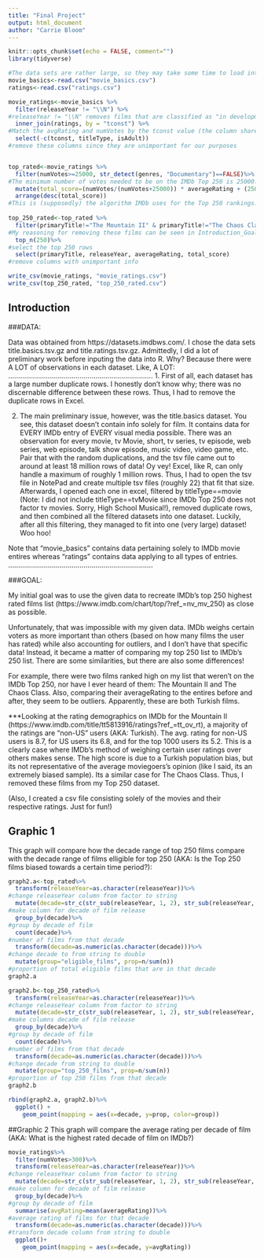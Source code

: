 ```yaml
---
title: "Final Project"
output: html_document
author: "Carrie Bloom"
---
```


```r
knitr::opts_chunk$set(echo = FALSE, comment="")
library(tidyverse)

#The data sets are rather large, so they may take some time to load into R
movie_basics<-read.csv("movie_basics.csv")
ratings<-read.csv("ratings.csv")
```

```r
movie_ratings<-movie_basics %>%
  filter(releaseYear != "\\N") %>%
#releaseYear != "\\N" removes films that are classified as "in development" on IMDb (since those films will not have a user rating) 
  inner_join(ratings, by = "tconst") %>%
#Match the avgRating and numVotes by the tconst value (the column shared between both data sets). Some films won't have an average rating (IMDb requres a minimum of five votes); thus, those films will be removed.
  select(-c(tconst, titleType, isAdult))
#remove these columns since they are unimportant for our purposes


top_rated<-movie_ratings %>%
  filter(numVotes>=25000, str_detect(genres, "Documentary")==FALSE)%>%
#The minimum number of votes needed to be on the IMDb Top 250 is 25000. Also, documentaries are not eligible for IMDb Top 250.
  mutate(total_score=(numVotes/(numVotes+25000)) * averageRating + (25000/(numVotes+25000)) * mean(averageRating))%>%
  arrange(desc(total_score))
#This is (supposedly) the algorithm IMDb uses for the Top 250 rankings. It was obtained from https://www.quora.com/What-algorithm-does-IMDB-use-for-ranking-the-movies-on-its-site.
  
top_250_rated<-top_rated %>%
  filter(primaryTitle!="The Mountain II" & primaryTitle!="The Chaos Class")%>%
#My reasoning for removing these films can be seen in Introduction_Goal section ***
  top_n(250)%>%
#select the top 250 rows
  select(primaryTitle, releaseYear, averageRating, total_score)
#remove columns with unimportant info 

write_csv(movie_ratings, "movie_ratings.csv")
write_csv(top_250_rated, "top_250_rated.csv")
```

## Introduction

###DATA:

Data was obtained from https://datasets.imdbws.com/. I chose the data sets title.basics.tsv.gz and title.ratings.tsv.gz. Admittedly, I did a lot of preliminary work before inputing the data into R. Why? Because there were A LOT of observations in each dataset. Like, A LOT:
.........................................................................
  1. First of all, each dataset has a large number duplicate rows. I honestly don't know why; there was no discernable difference between these rows. Thus, I had to remove the duplicate rows in Excel.

  2. The main preliminary issue, however, was the title.basics dataset. You see, this dataset doesn't contain info solely for film. It contains data for EVERY IMDb entry of EVERY visual media possible. There was an observation for every movie, tv Movie, short, tv series, tv episode, web series, web episode, talk show episode, music video, video game, etc. Pair that with the random duplications, and the tsv file came out to around at least 18 million rows of data! Oy vey! 
  Excel, like R, can only handle a maximum of roughly 1 million rows. Thus, I had to open the tsv file in NotePad and create multiple tsv files (roughly 22) that fit that size. Afterwards, I opened each one in excel, filtered by titleType==movie (Note: I did not include titleType==tvMovie since IMDb Top 250 does not factor tv movies. Sorry, High School Musical!), removed duplicate rows, and then combined all the filtered datasets into one dataset. Luckily, after all this filtering, they managed to fit into one (very large) dataset! Woo hoo!  

Note that "movie_basics" contains data pertaining solely to IMDb movie entires whereas "ratings" contains data applying to all types of entries.
.........................................................................

###GOAL:

My initial goal was to use the given data to recreate IMDb's top 250 highest rated films list (https://www.imdb.com/chart/top/?ref_=nv_mv_250) as close as possible. 

Unfortunately, that was impossible with my given data. IMDb weighs certain voters as more important than others (based on how many films the user has rated) while also accounting for outliers, and I don't have that specific data! Instead, it became a matter of comparing my top 250 list to IMDb's 250 list. There are some similarities, but there are also some differences!

For example, there were two films ranked high on my list that weren't on the IMDb Top 250, nor have I ever heard of them: The Mountain II and The Chaos Class. Also, comparing their averageRating to the entires before and after, they seem to be outliers. Apparently, these are both Turkish films. 

***Looking at the rating demographics on IMDb for the Mountain II (https://www.imdb.com/title/tt5813916/ratings?ref_=tt_ov_rt), a majority of the ratings are "non-US" users (AKA: Turkish). The avg. rating for non-US users is 8.7, for US users its 6.8, and for the top 1000 users its 5.2. This is a clearly case where IMDb's method of weighing certain user ratings over others makes sense. The high score is due to a Turkish population bias, but its not representative of the average moviegoers's opinion (like I said, its an extremely biased sample). Its a similar case for The Chaos Class. Thus, I removed these films from my Top 250 dataset.

(Also, I created a csv file consisting solely of the movies and their respective ratings. Just for fun!)

## Graphic 1
This graph will compare how the decade range of top 250 films compare with the decade range of films elligible for top 250 (AKA: Is the Top 250 films biased towards a certain time period?):
```r
graph2.a<-top_rated%>%
  transform(releaseYear=as.character(releaseYear))%>%
#change releaseYear column from factor to string
  mutate(decade=str_c(str_sub(releaseYear, 1, 2), str_sub(releaseYear, 3, 3),"0"))%>%
#make column for decade of film release
  group_by(decade)%>%
#group by decade of film
  count(decade)%>%
#number of films from that decade
  transform(decade=as.numeric(as.character(decade)))%>%
#change decade to from string to double
  mutate(group="eligible_films", prop=n/sum(n))
#proportion of total eligible films that are in that decade
graph2.a

graph2.b<-top_250_rated%>%
  transform(releaseYear=as.character(releaseYear))%>%
#change releaseYear column from factor to string
  mutate(decade=str_c(str_sub(releaseYear, 1, 2), str_sub(releaseYear, 3, 3),"0"))%>%
#make columns decade of film release
  group_by(decade)%>%
#group by decade of film
  count(decade)%>%
#number of films from that decade
  transform(decade=as.numeric(as.character(decade)))%>%
#change decade from string to double
  mutate(group="top_250_films", prop=n/sum(n))
#proportion of top 250 films from that decade
graph2.b

rbind(graph2.a, graph2.b)%>%
  ggplot() +
    geom_point(mapping = aes(x=decade, y=prop, color=group))
```

##Graphic 2
This graph will compare the average rating per decade of film (AKA: What is the highest rated decade of film on IMDb?)
```r
movie_ratings%>%
  filter(numVotes>300)%>%
  transform(releaseYear=as.character(releaseYear))%>%
#change releaseYear column from factor to string
  mutate(decade=str_c(str_sub(releaseYear, 1, 2), str_sub(releaseYear, 3, 3),"0"))%>%
#make column for decade of film release
  group_by(decade)%>%
#group by decade of film
  summarise(avgRating=mean(averageRating))%>%
#average rating of films for that decade
  transform(decade=as.numeric(as.character(decade)))%>%
#transform decade column from string to double
  ggplot()+
    geom_point(mapping = aes(x=decade, y=avgRating))
```

